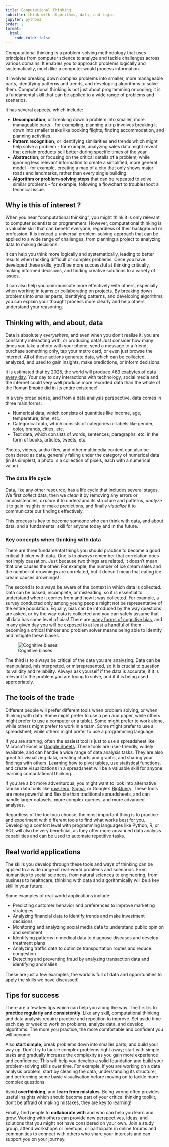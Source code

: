 ```yaml
---
title: Computational Thinking
subtitle: think with algorithms, data, and logic
jupyter: python3
order: 2
format:
  html:
    code-fold: false
---
```



Computational thinking is a problem-solving methodology that uses principles from computer science to analyze and tackle challenges across various domains. It enables you to approach problems logically and systematically, much like a computer would process information.

It involves breaking down complex problems into smaller, more manageable parts, identifying patterns and trends, and developing algorithms to solve them. Computational thinking is not just about programming or coding; it is a fundamental skill that can be applied to a wide range of problems and scenarios.

It has several aspects, which include:

- **Decomposition**, or breaking down a problem into smaller, more manageable parts - for exampling, planning a trip involves breaking it down into smaller tasks like booking flights, finding accommodation, and planning activities.
- **Pattern recognition**, or identifying similarities and trends which might help solve a problem - for example, analyzing sales data might reveal that certain products sell better during specific times of the year.
- **Abstraction**, or focusing on the critical details of a problem, while ignoring less relevant information to create a simplified, more general model - for example, creating a map of a city that only shows major roads and landmarks, rather than every single building.
- **Algorithm or problem-solving steps** that can be repeated to solve similar problems - for example, following a flowchart to troubleshoot a technical issue.

## Why is this of interest ?

When you hear "computational thinking", you might think it is only relevant to computer scientists or programmers. However, computational thinking is a valuable skill that can benefit everyone, regardless of their background or profession. It is instead a universal problem-solving approach that can be applied to a wide range of challenges, from planning a project to analyzing data to making decisions.

It can help you think more logically and systematically, leading to better results when tackling difficult or complex problems. Once you have developed these skills, you'll be more successful at thinking critically, making informed decisions, and finding creative solutions to a variety of issues.

It can also help you communicate more effectively with others, especially when working in teams or collaborating on projects. By breaking down problems into smaller parts, identifying patterns, and developing algorithms, you can explain your thought process more clearly and help others understand your reasoning.

## Thinking with, and about, data

Data is absolutely *everywhere*, and even when you don't realise it, you are constantly interacting with, or producing data! Just consider how many times you take a photo with your phone, send a message to a friend, purchase something only, tap your metro card, or even just browse the internet. All of these actions generate data, which can be collected, analyzed, and used to gain insights, make predictions, or inform decisions.

It is estimated that by 2025, the world will produce [463 exabytes of data every day](https://www.weforum.org/stories/2019/04/how-much-data-is-generated-each-day-cf4bddf29f/). Your day to day interactions with technology, social media and the internet could very well produce more recorded data than the whole of the Roman Empire did in its entire existence!

In a very broad sense, and from a data analysis perspective, data comes in three main forms:

- Numerical data, which consists of quantities like income, age, temperature, time, etc.
- Categorical data, which consists of categories or labels like gender, color, brands, cities, etc.
- Text data, which consists of words, sentences, paragraphs, etc. in the form of books, articles, tweets, etc.

Photos, videos, audio files, and other multimedia content can also be considered as data, generally falling under the category of numerical data (in its simplest, a photo is a collection of pixels, each with a numerical value).

### The data life cycle

Data, like any other resource, has a life cycle that includes several stages. We first *collect* data, then we *clean* it by removing any errors or inconsistencies, *explore* it to understand its structure and patterns, *analyze* it to gain insights or make predictions, and finally *visualize* it to communicate our findings effectively.

This process is key to become someone who can think with data, and about data, and a fundamental skill for anyone today and in the future.

### Key concepts when thinking with data

There are three fundamental things you should practice to become a good critical thinker with data. One is to *always* remember that correlation does not imply causation. Just because two things are related, it doesn't mean that one causes the other. For example, the number of ice cream sales and the number of drownings are correlated, but it doesn't mean that eating ice cream causes drownings!

The second is to always be aware of the context in which data is collected. Data can be biased, incomplete, or misleading, so it is essential to understand where it comes from and how it was collected. For example, a survey conducted only among young people might not be representative of the entire population. Equally, bias can be introduced by the way questions are asked, or by the way data is collected and you can safely assume that all data has some level of bias! There are [many forms of cognitive bias](https://en.wikipedia.org/wiki/List_of_cognitive_biases), and in any given day you will be exposed to at least a handful of them - becoming a critical thinker and problem solver means being able to identify and mitigate these biases.

![Cognitive biases](figures/biases-meme.jpg)

The third is to always be critical of the data you are analyzing. Data can be manipulated, misinterpreted, or misrepresented, so it is crucial to question its validity and reliability. Always ask yourself if the data is accurate, if it is relevant to the problem you are trying to solve, and if it is being used appropriately.

## The tools of the trade

Different people will prefer different tools when problem solving, or when thinking with data. Some might prefer to use a pen and paper, while others might prefer to use a computer or a tablet. Some might prefer to work alone, while others might prefer to work in a team. Some might prefer to use a spreadsheet, while others might prefer to use a programming language.

If you are starting, often the easiest tool is just to use a spreadsheet like Microsoft Excel or [Google Sheets](https://sheets.google.com). These tools are user-friendly, widely available, and can handle a wide range of data analysis tasks. They are also great for visualizing data, creating charts and graphs, and sharing your findings with others. Learning how to [pivot tables](https://coefficient.io/guide-to-using-pivot-tables-in-google-sheets), use [statistical functions](https://docs.google.com/spreadsheets/d/1jiEmRhTcQpI4JfSckA7RLOv55J0h_Fmps9XRN6ZOEMA/edit?gid=1#gid=1), and create visualizations in a spreadsheet will be a valuable skill for anyone learning computational thinking.

If you are a bit more adventurous, you might want to look into alternative tabular data tools like [row zero](https://rowzero.io/), [Sigma](https://www.sigmacomputing.com/), or Google's [BigQuery](https://cloud.google.com/bigquery). These tools are more powerful and flexible than traditional spreadsheets, and can handle larger datasets, more complex queries, and more advanced analyses.

Regardless of the tool you choose, the most important thing is to practice and experiment with different tools to find what works best for you. Developing a comfort level with programming languages like Python, R, or SQL will also be very beneficial, as they offer more advanced data analysis capabilities and can be used to automate repetitive tasks.

## Real world applications

The skills you develop through these tools and ways of thinking can be applied to a wide range of real-world problems and scenarios. From humanities to social sciences, from natural sciences to engineering, from business to healthcare, thinking with data and algorithmically will be a key skill in your future.

Some examples of real-world applications include:

- Predicting customer behavior and preferences to improve marketing strategies
- Analyzing financial data to identify trends and make investment decisions
- Monitoring and analyzing social media data to understand public opinion and sentiment
- Identifying patterns in medical data to diagnose diseases and develop treatment plans
- Analyzing traffic data to optimize transportation routes and reduce congestion
- Detecting and preventing fraud by analyzing transaction data and identifying anomalies

These are just a few examples, the world is full of data and opportunities to apply the skills we have discussed!

## Tips for success

There are a few key tips which can help you along the way. The first is to **practice regularly and consistently**. Like any skill, computational thinking and data analysis require practice and repetition to improve. Set aside time each day or week to work on problems, analyze data, and develop algorithms. The more you practice, the more comfortable and confident you will become.

Also **start simple**, break problems down into smaller parts, and build your way up. Don't try to tackle complex problems right away; start with simple tasks and gradually increase the complexity as you gain more experience and confidence. This will help you develop a solid foundation and build your problem-solving skills over time. For example, if you are working on a data analysis problem, start by cleaning the data, understanding its structure, and performing some basic visualisation before moving on to tackle more complex questions.

Avoid **overthinking**, and **learn from mistakes**. Being wrong often provides useful insights which should become part of your critical thinking toolkit, don't be affraid of making mistakes, they are key to learning!

Finally, find people to **collaborate with** and who can help you learn and grow. Working with others can provide new perspectives, ideas, and solutions that you might not have considered on your own. Join a study group, attend workshops or meetups, or participate in online forums and communities to connect with others who share your interests and can support you on your journey.


